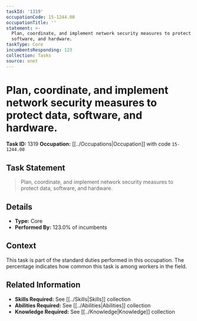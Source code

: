 ```yaml
---
taskId: '1319'
occupationCode: 15-1244.00
occupationTitle: ''
statement: >-
  Plan, coordinate, and implement network security measures to protect data,
  software, and hardware.
taskType: Core
incumbentsResponding: 123
collection: Tasks
source: onet
---
```

# Plan, coordinate, and implement network security measures to protect data, software, and hardware.

**Task ID:** 1319
**Occupation:** [[../Occupations|Occupation]] with code `15-1244.00`

## Task Statement

> Plan, coordinate, and implement network security measures to protect data, software, and hardware.

## Details

- **Type:** Core
- **Performed By:** 123.0% of incumbents

## Context

This task is part of the standard duties performed in this occupation. The percentage indicates how common this task is among workers in the field.

## Related Information

- **Skills Required:** See [[../Skills|Skills]] collection
- **Abilities Required:** See [[../Abilities|Abilities]] collection
- **Knowledge Required:** See [[../Knowledge|Knowledge]] collection
